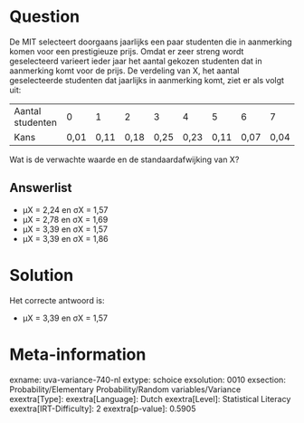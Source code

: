 Question
========

De MIT selecteert doorgaans jaarlijks een paar studenten die in
aanmerking komen voor een prestigieuze prijs. Omdat er zeer streng wordt
geselecteerd varieert ieder jaar het aantal gekozen studenten dat in
aanmerking komt voor de prijs. De verdeling van X, het aantal
geselecteerde studenten dat jaarlijks in aanmerking komt, ziet er als
volgt uit:

  ------------------ ------ ------ ------ ------ ------ ------ ------ ------
  Aantal studenten   0      1      2      3      4      5      6      7
  Kans               0,01   0,11   0,18   0,25   0,23   0,11   0,07   0,04
  ------------------ ------ ------ ------ ------ ------ ------ ------ ------

Wat is de verwachte waarde en de standaardafwijking van X?

Answerlist
----------

* μX = 2,24 en σX = 1,57
* μX = 2,78 en σX = 1,69
* μX = 3,39 en σX = 1,57
* μX = 3,39 en σX = 1,86

Solution
========

Het correcte antwoord is: 

* μX = 3,39 en σX = 1,57

Meta-information
================
exname: uva-variance-740-nl
extype: schoice
exsolution: 0010
exsection: Probability/Elementary Probability/Random variables/Variance
exextra[Type]: 
exextra[Language]: Dutch
exextra[Level]: Statistical Literacy
exextra[IRT-Difficulty]: 2
exextra[p-value]: 0.5905
